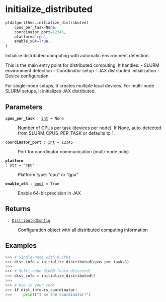 # initialize_distributed { #ptdalgorithms.initialize_distributed }

```python
ptdalgorithms.initialize_distributed(
    cpus_per_task=None,
    coordinator_port=12345,
    platform='cpu',
    enable_x64=True,
)
```

Initialize distributed computing with automatic environment detection.

This is the main entry point for distributed computing. It handles:
- SLURM environment detection
- Coordinator setup
- JAX distributed initialization
- Device configuration

For single-node setups, it creates multiple local devices.
For multi-node SLURM setups, it initializes JAX distributed.

## Parameters {.doc-section .doc-section-parameters}

<code>[**cpus_per_task**]{.parameter-name} [:]{.parameter-annotation-sep} [[int](`int`)]{.parameter-annotation} [ = ]{.parameter-default-sep} [None]{.parameter-default}</code>

:   Number of CPUs per task (devices per node). If None, auto-detected from SLURM_CPUS_PER_TASK or defaults to 1.

<code>[**coordinator_port**]{.parameter-name} [:]{.parameter-annotation-sep} [[int](`int`)]{.parameter-annotation} [ = ]{.parameter-default-sep} [12345]{.parameter-default}</code>

:   Port for coordinator communication (multi-node only)

<code>[**platform**]{.parameter-name} [:]{.parameter-annotation-sep} [[str](`str`)]{.parameter-annotation} [ = ]{.parameter-default-sep} [\"cpu\"]{.parameter-default}</code>

:   Platform type: "cpu" or "gpu"

<code>[**enable_x64**]{.parameter-name} [:]{.parameter-annotation-sep} [[bool](`bool`)]{.parameter-annotation} [ = ]{.parameter-default-sep} [True]{.parameter-default}</code>

:   Enable 64-bit precision in JAX

## Returns {.doc-section .doc-section-returns}

<code>[]{.parameter-name} [:]{.parameter-annotation-sep} [[DistributedConfig](`ptdalgorithms.distributed_utils.DistributedConfig`)]{.parameter-annotation}</code>

:   Configuration object with all distributed computing information

## Examples {.doc-section .doc-section-examples}

```python
>>> # Single-node with 8 CPUs
>>> dist_info = initialize_distributed(cpus_per_task=8)
>>>
>>> # Multi-node SLURM (auto-detected)
>>> dist_info = initialize_distributed()
>>>
>>> # Use in your code
>>> if dist_info.is_coordinator:
>>>     print("I am the coordinator!")
```